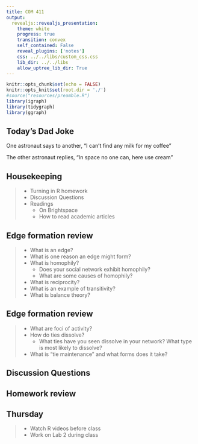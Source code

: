```yaml
---
title: COM 411
output: 
  revealjs::revealjs_presentation:
    theme: white
    progress: true
    transition: convex
    self_contained: False
    reveal_plugins: ['notes']
    css: ../../libs/custom_css.css
    lib_dir: ../../libs
    allow_uptree_lib_dir: True
---
```



```r
knitr::opts_chunk$set(echo = FALSE)
knitr::opts_knit$set(root.dir = './')
#source("resources/preamble.R")
library(igraph)
library(tidygraph)
library(ggraph)
```


## Today's Dad Joke

One astronaut says to another, "I can’t find any milk for my coffee"

<span class='fragment'>The other astronaut replies, "In space no one can, here use cream"</span>


## Housekeeping

> - Turning in R homework
> - Discussion Questions
> - Readings
>   - On Brightspace
>   - How to read academic articles


## Edge formation review

> - What is an edge?
> - What is one reason an edge might form?
> - What is homophily?
>	- Does your social network exhibit homophily?
>	- What are some causes of homophily?
> - What is reciprocity?
> - What is an example of transitivity?
> - What is balance theory?


## Edge formation review

> - What are foci of activity?
> - How do ties dissolve?
>	- What ties have you seen dissolve in your network? What type is most likely to dissolve?
> - What is "tie maintenance" and what forms does it take?

## Discussion Questions


## Homework review

## Thursday

> - Watch R videos before class
> - Work on Lab 2 during class
